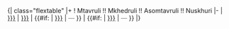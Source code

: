 <includeonly>{| class="flextable"
|+ {{{titre|}}}
! Mtavruli !! Mkhedruli !! Asomtavruli !! Nuskhuri
|-
| [[{{{1|}}}]]
| [[{{{2|}}}]]
| {{#if: {{{3|}}} | [[{{{3|}}}]] | <span style="color: gray;">&mdash;</span> }}
| {{#if: {{{4|}}} | [[{{{4|}}}]] | <span style="color: gray;">&mdash;</span> }}
|}</includeonly><noinclude>{{Documentation|Modèle:casse/géorgien/Documentation}}</noinclude>
